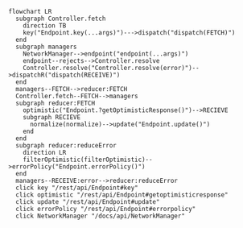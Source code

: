
```mermaid
flowchart LR
  subgraph Controller.fetch
    direction TB
    key("Endpoint.key(...args)")--->dispatch("dispatch(FETCH)")
  end
  subgraph managers
    NetworkManager-->endpoint("endpoint(...args)")
    endpoint--rejects-->Controller.resolve
    Controller.resolve("Controller.resolve(error)")-->dispatchR("dispatch(RECEIVE)")
  end
  managers--FETCH-->reducer:FETCH
  Controller.fetch--FETCH-->managers
  subgraph reducer:FETCH
    optimistic("Endpoint.?getOptimisticResponse()")-->RECIEVE
    subgraph RECIEVE
      normalize(normalize)-->update("Endpoint.update()")
    end
  end
  subgraph reducer:reduceError
    direction LR
    filterOptimistic(filterOptimistic)-->errorPolicy("Endpoint.errorPolicy()")
  end
  managers--RECEIVE:error-->reducer:reduceError
  click key "/rest/api/Endpoint#key"
  click optimistic "/rest/api/Endpoint#getoptimisticresponse"
  click update "/rest/api/Endpoint#update"
  click errorPolicy "/rest/api/Endpoint#errorpolicy"
  click NetworkManager "/docs/api/NetworkManager"
```
